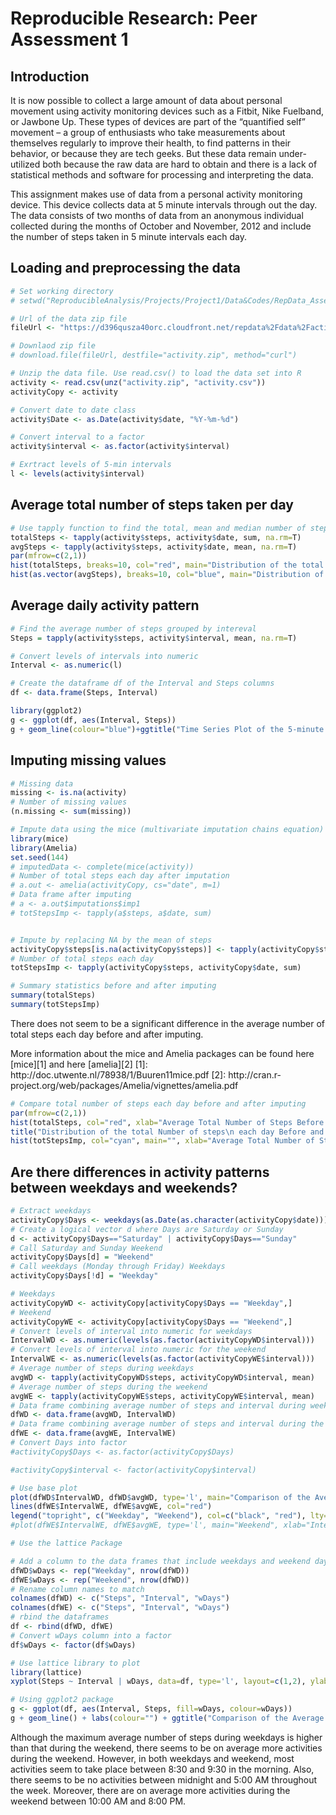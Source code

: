 # Reproducible Research: Peer Assessment 1

## Introduction
It is now possible to collect a large amount of data about personal movement using activity monitoring devices such as a Fitbit, Nike Fuelband, or Jawbone Up. These types of devices are part of the “quantified self” movement – a group of enthusiasts who take measurements about themselves regularly to improve their health, to find patterns in their behavior, or because they are tech geeks. But these data remain under-utilized both because the raw data are hard to obtain and there is a lack of statistical methods and software for processing and interpreting the data.

This assignment makes use of data from a personal activity monitoring device. This device collects data at 5 minute intervals through out the day. The data consists of two months of data from an anonymous individual collected during the months of October and November, 2012 and include the number of steps taken in 5 minute intervals each day.

## Loading and preprocessing the data
```r
# Set working directory
# setwd("ReproducibleAnalysis/Projects/Project1/Data&Codes/RepData_Assessment1")

# Url of the data zip file
fileUrl <- "https://d396qusza40orc.cloudfront.net/repdata%2Fdata%2Factivity.zip"

# Downlaod zip file
# download.file(fileUrl, destfile="activity.zip", method="curl")

# Unzip the data file. Use read.csv() to load the data set into R
activity <- read.csv(unz("activity.zip", "activity.csv"))
activityCopy <- activity

# Convert date to date class
activity$Date <- as.Date(activity$date, "%Y-%m-%d")

# Convert interval to a factor
activity$interval <- as.factor(activity$interval)

# Exrtract levels of 5-min intervals
l <- levels(activity$interval)
```

## Average total number of steps taken per day
```r
# Use tapply function to find the total, mean and median number of steps each day
totalSteps <- tapply(activity$steps, activity$date, sum, na.rm=T)
avgSteps <- tapply(activity$steps, activity$date, mean, na.rm=T)
par(mfrow=c(2,1))
hist(totalSteps, breaks=10, col="red", main="Distribution of the total Number of steps each day", xlab="Average Total Number of Steps")
hist(as.vector(avgSteps), breaks=10, col="blue", main="Distribution of the Average Number of steps each day", xlab="Average Number of Steps")
```

## Average daily activity pattern
```r
# Find the average number of steps grouped by intereval
Steps = tapply(activity$steps, activity$interval, mean, na.rm=T)

# Convert levels of intervals into numeric
Interval <- as.numeric(l)

# Create the dataframe df of the Interval and Steps columns
df <- data.frame(Steps, Interval)
```

```r
library(ggplot2)
g <- ggplot(df, aes(Interval, Steps))
g + geom_line(colour="blue")+ggtitle("Time Series Plot of the 5-minute Interval\n and the Average Number of Steps,\n Taken across all Days") + ylab("Average Number of Steps")
```

## Imputing missing values
```r
# Missing data
missing <- is.na(activity)
# Number of missing values
(n.missing <- sum(missing))

# Impute data using the mice (multivariate imputation chains equation)
library(mice)
library(Amelia)
set.seed(144)
# imputedData <- complete(mice(activity))
# Number of total steps each day after imputation
# a.out <- amelia(activityCopy, cs="date", m=1)
# Data frame after imputing
# a <- a.out$imputations$imp1
# totStepsImp <- tapply(a$steps, a$date, sum)


# Impute by replacing NA by the mean of steps
activityCopy$steps[is.na(activityCopy$steps)] <- tapply(activityCopy$steps, activityCopy$interval, mean, na.rm = TRUE)
# Number of total steps each day
totStepsImp <- tapply(activityCopy$steps, activityCopy$date, sum)

# Summary statistics before and after imputing
summary(totalSteps)
summary(totStepsImp)
```
There does not seem to be a significant difference in the average number of total steps each day before and after imputing. 


More information about the mice and Amelia packages can be found here [mice][1] and here [amelia][2]
[1]: http://doc.utwente.nl/78938/1/Buuren11mice.pdf
[2]: http://cran.r-project.org/web/packages/Amelia/vignettes/amelia.pdf
```r
# Compare total number of steps each day before and after imputing 
par(mfrow=c(2,1))
hist(totalSteps, col="red", xlab="Average Total Number of Steps Before Imputing", main="", breaks=10)
title("Distribution of the total Number of steps\n each day Before and After Imputing")
hist(totStepsImp, col="cyan", main="", xlab="Average Total Number of Steps After Imputing", breaks=10)
```

## Are there differences in activity patterns between weekdays and weekends?
```r
# Extract weekdays
activityCopy$Days <- weekdays(as.Date(as.character(activityCopy$date)))
# Create a logical vector d where Days are Saturday or Sunday
d <- activityCopy$Days=="Saturday" | activityCopy$Days=="Sunday"
# Call Saturday and Sunday Weekend
activityCopy$Days[d] = "Weekend"
# Call weekdays (Monday through Friday) Weekdays
activityCopy$Days[!d] = "Weekday"

# Weekdays 
activityCopyWD <- activityCopy[activityCopy$Days == "Weekday",]
# Weekend
activityCopyWE <- activityCopy[activityCopy$Days == "Weekend",]
# Convert levels of interval into numeric for weekdays
IntervalWD <- as.numeric(levels(as.factor(activityCopyWD$interval)))
# Convert levels of interval into numeric for the weekend
IntervalWE <- as.numeric(levels(as.factor(activityCopyWE$interval)))
# Average number of steps during weekdays
avgWD <- tapply(activityCopyWD$steps, activityCopyWD$interval, mean)
# Average number of steps during the weekend
avgWE <- tapply(activityCopyWE$steps, activityCopyWE$interval, mean)
# Data frame combining average number of steps and interval during weekdays
dfWD <- data.frame(avgWD, IntervalWD)
# Data frame combining average number of steps and interval during the weekend
dfWE <- data.frame(avgWE, IntervalWE)
# Convert Days into factor
#activityCopy$Days <- as.factor(activityCopy$Days)

#activityCopy$interval <- factor(activityCopy$interval)
```

```r
# Use base plot
plot(dfWD$IntervalWD, dfWD$avgWD, type='l', main="Comparison of the Average Number of Steps\n between Weekdays and the Weekend", xlab="Interval", ylab="Number of Steps")
lines(dfWE$IntervalWE, dfWE$avgWE, col="red")
legend("topright", c("Weekday", "Weekend"), col=c("black", "red"), lty=1)
#plot(dfWE$IntervalWE, dfWE$avgWE, type='l', main="Weekend", xlab="Interval", ylab="Number of Steps")
```

```r
# Use the lattice Package

# Add a column to the data frames that include weekdays and weekend days
dfWD$wDays <- rep("Weekday", nrow(dfWD))
dfWE$wDays <- rep("Weekend", nrow(dfWD))
# Rename column names to match
colnames(dfWD) <- c("Steps", "Interval", "wDays")
colnames(dfWE) <- c("Steps", "Interval", "wDays")
# rbind the dataframes
df <- rbind(dfWD, dfWE)
# Convert wDays column into a factor
df$wDays <- factor(df$wDays)

# Use lattice library to plot
library(lattice)
xyplot(Steps ~ Interval | wDays, data=df, type='l', layout=c(1,2), ylab="Average Number of Steps")
```

```r
# Using ggplot2 package
g <- ggplot(df, aes(Interval, Steps, fill=wDays, colour=wDays))
g + geom_line() + labs(colour="") + ggtitle("Comparison of the Average Number of Steps\n between Weekdays and Weekend") + ylab("Average Number of Steps")
```

Although the maximum average number of steps during weekdays is higher than that during the weekend, there seems to be on average more activities during the weekend. However, in both weekdays and weekend, most activities seem to take place between 8:30 and 9:30 in the morning. Also, there seems to be no activities between midnight and 5:00 AM throughout the week. Moreover, there are on average more activities during the weekend between 10:00 AM and 8:00 PM. 